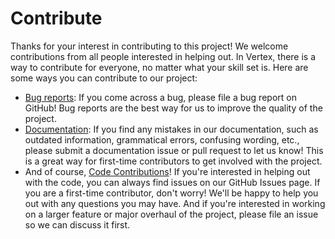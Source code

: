 # Contribute

Thanks for your interest in contributing to this project! We welcome contributions from all people interested in helping out.
In Vertex, there is a way to contribute for everyone, no matter what your skill set is. Here are some ways you can contribute to our project:

- [Bug reports](./contribute/report-a-bug): If you come across a bug, please file a bug report on GitHub! Bug reports are the best way for us to improve the quality of the project.
- [Documentation](./contribute/improve-documentation): If you find any mistakes in our documentation, such as outdated information, grammatical errors, confusing wording, etc., please submit a documentation issue or pull request to let us know! This is a great way for first-time contributors to get involved with the project.
- And of course, [Code Contributions](./contribute/contribute-to-vertex/install)! If you're interested in helping out with the code, you can always find issues on our GitHub Issues page. If you are a first-time contributor, don't worry! We'll be happy to help you out with any questions you may have. And if you're interested in working on a larger feature or major overhaul of the project, please file an issue so we can discuss it first.
